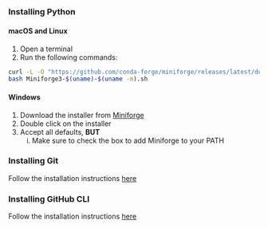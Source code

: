 ##
::: {.r-fit-text}
### Installing Python {.smaller}
#### macOS and Linux

1. Open a terminal
2. Run the following commands:
```bash
curl -L -O "https://github.com/conda-forge/miniforge/releases/latest/download/Miniforge3-$(uname)-$(uname -m).sh"
bash Miniforge3-$(uname)-$(uname -m).sh
```
#### Windows

1. Download the installer from [Miniforge](https://github.com/conda-forge/miniforge)
2. Double click on the installer
3. Accept all defaults,  **BUT**
    i) Make sure to check the box to add Miniforge to your PATH

### Installing Git
Follow the installation instructions [here](https://git-scm.com/downloads)

### Installing GitHub CLI
Follow the installation instructions [here](https://cli.github.com/)
:::
